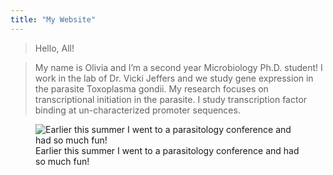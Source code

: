 ```yaml
---
title: "My Website"
---
```


>Hello, All!

>My name is Olivia and I'm a second year Microbiology Ph.D. student! I work in the lab of Dr. Vicki Jeffers and we study gene expression in the parasite Toxoplasma gondii. My research focuses on transcriptional initiation in the parasite. I study transcription factor binding at un-characterized promoter sequences. 

![Earlier this summer I went to a parasitology conference and had so much fun!](/Users/oliviabeauchamp/Downloads/ohb_biol806/Images/IMG_2011.JPG)

